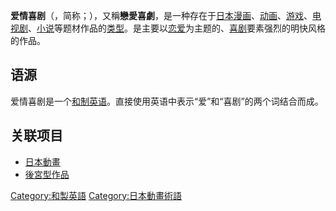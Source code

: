 {{merge|浪漫喜剧}}
{{expand|time=2014-07-06T14:02:08+00:00}}
{{unreferenced|time=2014-07-06T14:02:08+00:00}}
'''爱情喜剧'''（{{lang-ja|ラブコメディ}}，简称{{lang|ja|'''ラブコメ'''}}；{{lang-en|Love Comedy}}），又稱'''戀愛喜劇'''，是一种存在于[[日本|日本]][[漫画|漫画]]、[[动画|动画]]、[[游戏|游戏]]、[[电视剧|电视剧]]、[[小说|小说]]等题材作品的[[类型_(艺术)|类型]]。是主要以[[恋爱|恋爱]]为主题的、[[喜剧|喜剧]]要素强烈的明快风格的作品。

== 语源 ==

爱情喜剧是一个[[和制英语|和制英语]]。直接使用英语中表示“爱”和“喜剧”的两个词结合而成。

== 关联项目 ==
* [[日本動畫|日本動畫]]
* [[後宮型作品|後宮型作品]]

[[Category:和製英語|Category:和製英語]]
[[Category:日本動畫術語|Category:日本動畫術語]]